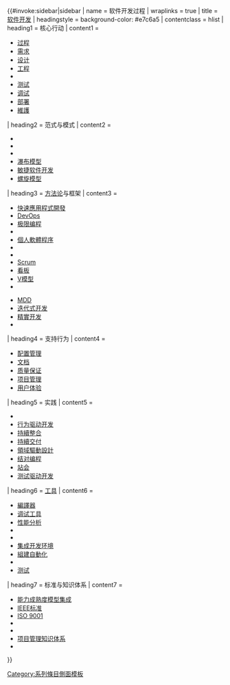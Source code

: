 {{#invoke:sidebar|sidebar
| name = 软件开发过程
| wraplinks    = true
| title        = [[软件开发]]
| headingstyle = background-color: #e7c6a5
| contentclass = hlist
| heading1     = 核心行动
| content1     =

* [[软件开发过程|过程]]
* [[需求分析|需求]]
* [[软件设计|设计]]
* [[软件工程|工程]]
* {{tsl|en|Software construction|软件构造|构造}}
* [[软件测试|测试]]
* [[调试]]
* [[软件部署|部署]]
* [[軟體維護|維護]]

| heading2     = 范式与模式
| content2     =
* {{tsl|en|Software prototyping|软件原型设计|原型设计}}
* {{tsl|en|Cleanroom software engineering|净室软件工程|净室}}
* {{tsl|en|Incremental build model|增量建模}}
* [[瀑布模型]]
* [[敏捷软件开发]]
* [[螺旋模型]]

| heading3     = [[软件开发过程|方法论]]与框架
| content3     =

* [[快速應用程式開發]]
* [[DevOps]]
* [[极限编程]]
* {{tsl|en|Team software process|团队软件流程}}
* [[個人軟體程序]]
* {{tsl|en|Dynamic systems development method|动态系统开发方法}}
* {{tsl|en|Microsoft Solutions Framework||MSF}}
* [[Scrum]]
* [[看板 (软件开发)|看板]]
* [[V模型 (軟體開發)|V模型]]
* {{tsl|en|Feature-driven development||FDD}}

* [[模型驅動工程|MDD]]
* [[迭代式开发]]
* [[精益软件开发|精實开发]]
* {{tsl|en|Unified Process|统一流程}}

| heading4     = 支持行为
| content4     = 
* [[软件配置管理|配置管理]]
* [[软件文档|文档]]
* [[软件质量保证|质量保证]]
* [[軟件項目管理|项目管理]]
* [[使用者經驗|用户体验]]

| heading5     = 实践
| content5     =
* {{tsl|en|Acceptance test–driven development||ATDD}}
* [[行为驱动开发]]
* [[持續整合]]
* [[持續交付]]
* [[領域驅動設計]]
* [[结对编程]]
* [[站会]]
* [[测试驱动开发]]

| heading6     = [[软件开发工具|工具]]
| content6     =
* [[編譯器]]
* [[调试工具]]
* [[性能分析]]
* {{tsl|en|Graphical user interface builder||GUI设计器}}
* {{tsl|en|UML tools|UML工具|建模}}
* [[集成开发环境]]
* [[組建自動化]]
* {{tsl|en|Application release automation|应用程序发布自动化|发布自动化}}
* [[:Category:软件测试工具|测试]]

| heading7     = 标准与知识体系
| content7     =
* [[能力成熟度模型集成]]
* [[IEEE标准协会|IEEE标准]]
* [[ISO 9000#ISO 9001|ISO 9001]]
* {{tsl|en|ISO/IEC JTC 1/SC 7||ISO/IEC标准}}
* {{tsl|en|SWEBOK}}
* [[项目管理知识体系]]
* {{tsl|en|BABOK}}
}}<noinclude>
[[Category:系列條目側面模板]]
[[Category:软件开发模板|{{PAGENAME}}]]
[[Category:软件工程|{{PAGENAME}}]]
</noinclude>
